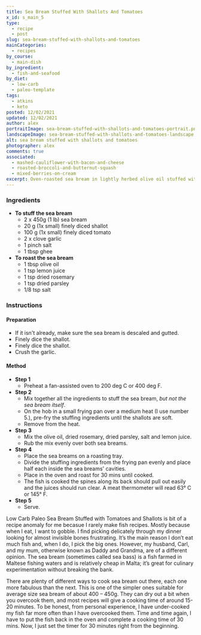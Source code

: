 ```yaml
---
title: Sea Bream Stuffed With Shallots And Tomatoes
x_id: s_main_5
type:
  - recipe
  - post
slug: sea-bream-stuffed-with-shallots-and-tomatoes
mainCategories: 
  - recipes
by_course:
  - main-dish
by_ingredient:
  - fish-and-seafood
by_diet:
  - low-carb
  - paleo-template
tags:
  - atkins
  - keto
posted: 12/02/2021
updated: 12/02/2021
author: alex
portraitImage: sea-bream-stuffed-with-shallots-and-tomatoes-portrait.png
landscapeImage: sea-bream-stuffed-with-shallots-and-tomatoes-landscape.png
alt: sea bream stuffed with shallots and tomatoes
photographer: alex
comments: true
associated: 
  - mashed-cauliflower-with-bacon-and-cheese
  - roasted-broccoli-and-butternut-squash
  - mixed-berries-on-cream
excerpt: Oven-roasted sea bream in lightly herbed olive oil stuffed with tomatoes, shallots and garlic.
---
```


<Ingredients>

### Ingredients
    
  - **To stuff the sea bream**
    - 2 x 450g (1 lb) sea bream
    - 20 g (1x small) finely diced shallot
    - 100 g (1x small) finely diced tomato
    - 2 x clove garlic
    - 1 pinch salt
    - 1 tbsp ghee
  - **To roast the sea bream**
    - 1 tbsp olive oil
    - 1 tsp lemon juice
    - 1 tsp dried rosemary
    - 1 tsp dried parsley
    - 1/8 tsp salt

</Ingredients>

<Instructions>

### Instructions

#### Preparation

  - If it isn't already, make sure the sea bream is descaled and gutted.
  - Finely dice the shallot.
  - Finely dice the shallot.
  - Crush the garlic.

#### Method

  - **Step 1**
    - Preheat a fan-assisted oven to 200 deg C or 400 deg F.
  - **Step 2**
    - Mix together all the ingredients to stuff the sea bream, *but not the sea bream itself*.
    - On the hob in a small frying pan over a medium heat (I use number 5.), pre-fry the stuffing ingredients until the shallots are soft. 
    - Remove from the heat.
  - **Step 3**
    - Mix the olive oil, dried rosemary, dried parsley, salt and lemon juice.
    - Rub the mix evenly over both sea breams.
  - **Step 4**
    - Place the sea breams on a roasting tray.
    - Divide the stuffing ingredients from the frying pan evenly and place half each inside the sea breams' cavities.
    - Place in the oven and roast for 30 mins until cooked.
    - The fish is cooked the spines along its back should pull out easily and the juices should run clear. A meat thermometer will read 63° C or 145° F.
  - **Step 5**
    - Serve.

</Instructions>

<RecipeBody>

Low Carb Paleo Sea Bream Stuffed with Tomatoes and Shallots is bit of a recipe anomaly for me becasue I rarely make fish recipes. Mostly because when I eat, I want to gobble. I find picking delicately through my dinner looking for almost invisible bones frustrating. It’s the main reason I don’t eat much fish and, when I do, I pick the big ones. However, my husband, Carl, and my mum, otherwise known as Daddy and Grandma, are of a different opinion. The sea bream (sometimes called sea bass) is a fish farmed in Maltese fishing waters and is relatively cheap in Malta; it’s great for culinary experimentation without breaking the bank.

There are plenty of different ways to cook sea bream out there, each one more fabulous than the next. This is one of the simpler ones suitable for average size sea bream of about 400 – 450g. They can dry out a bit when you overcook them, and most recipes will give a cooking time of around 15-20 minutes. To be honest, from personal experience, I have under-cooked my fish far more often than I have overcooked them. Time and time again, I have to put the fish back in the oven and complete a cooking time of 30 mins. Now, I just set the timer for 30 minutes right from the beginning.

</RecipeBody>


